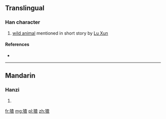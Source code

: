==Translingual==

===Han character===
{{Han char|rn=94|rad=犬|as=09|sn=12|four=|canj=大竹木日一 (KHDAM)}}

# [[wild animal]] mentioned in short story by [[w:Lu Xun|Lu Xun]]

====References====
* {{Han ref|kx=0716.051|hdz=21356.110|uh=7339|ud=29497}}

----

==Mandarin==

===Hanzi===
{{cmn-hanzi|pin=[[zhā]] ([[zha1]])|wg=cha<sup>1</sup>}}

# {{defn|lang=cmn|sort=犬09}}

[[fr:猹]]
[[mg:猹]]
[[pl:猹]]
[[zh:猹]]